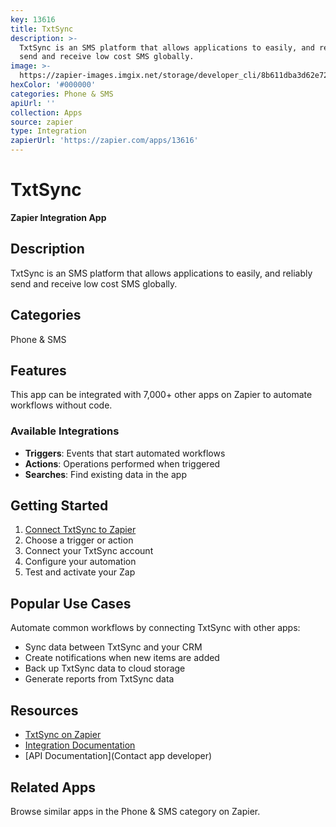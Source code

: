 ```yaml
---
key: 13616
title: TxtSync
description: >-
  TxtSync is an SMS platform that allows applications to easily, and reliably
  send and receive low cost SMS globally.
image: >-
  https://zapier-images.imgix.net/storage/developer_cli/8b611dba3d62e724bde92b28897135f4.jpg?auto=format%2Ccompress&ixlib=python-3.0.0&q=50
hexColor: '#000000'
categories: Phone & SMS
apiUrl: ''
collection: Apps
source: zapier
type: Integration
zapierUrl: 'https://zapier.com/apps/13616'
---
```

# TxtSync

**Zapier Integration App**

## Description

TxtSync is an SMS platform that allows applications to easily, and reliably send and receive low cost SMS globally.

## Categories

Phone & SMS

## Features

This app can be integrated with 7,000+ other apps on Zapier to automate workflows without code.

### Available Integrations

- **Triggers**: Events that start automated workflows
- **Actions**: Operations performed when triggered
- **Searches**: Find existing data in the app

## Getting Started

1. [Connect TxtSync to Zapier](https://zapier.com/apps/13616)
2. Choose a trigger or action
3. Connect your TxtSync account
4. Configure your automation
5. Test and activate your Zap

## Popular Use Cases

Automate common workflows by connecting TxtSync with other apps:

- Sync data between TxtSync and your CRM
- Create notifications when new items are added
- Back up TxtSync data to cloud storage
- Generate reports from TxtSync data

## Resources

- [TxtSync on Zapier](https://zapier.com/apps/13616)
- [Integration Documentation](https://zapier.com/apps/13616/integrations)
- [API Documentation](Contact app developer)

## Related Apps

Browse similar apps in the Phone & SMS category on Zapier.
